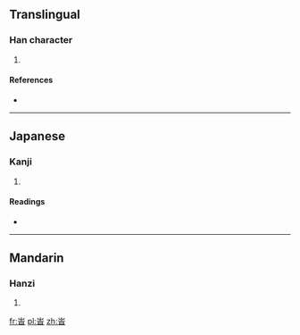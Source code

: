 ==Translingual==

===Han character===
{{Han char|rn=46|rad=山|as=06|sn=9|four=|canj=山卜日 (UYA)|ids=⿳[[山]][[亠]][[日]]}}

# {{defn|Han|sort=山06}}

====References====
* {{Han ref|kx=0310.330|dkj=08045|hdz=10771.130|uh=5CD5|ud=23765}}

----

==Japanese==

===Kanji===
{{ja-kanji|grade=|rs=山06}}

# {{defn|lang=ja|sort=山06}}

====Readings====
* {{ja-readings|on=[[し]] (shi)|kun=}}

----

==Mandarin==

===Hanzi===
{{cmn-hanzi|pin=[[shí]] ([[shi2]])|wg=shih<sup>2</sup>}}

# {{defn|lang=cmn|sort=山06}}

[[fr:峕]]
[[pl:峕]]
[[zh:峕]]